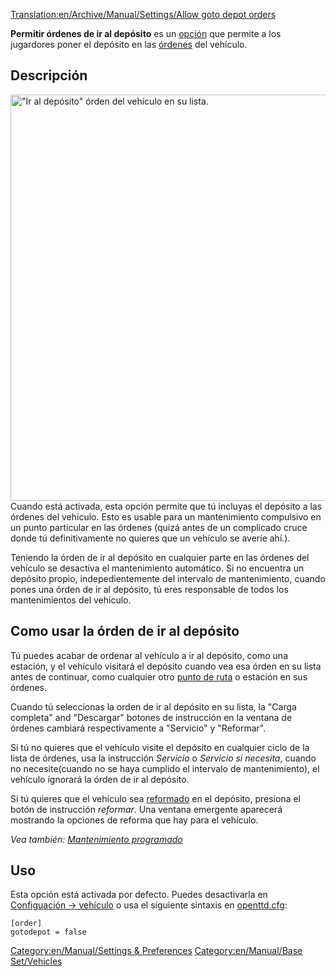 [[Translation:en/Archive/Manual/Settings/Allow goto depot orders]]

'''Permitir órdenes de ir al depósito''' es un [[es/Archive/Manual/Settings/Opciones avanzadas|opción]] que permite a los jugardores poner el depósito en las [[es/Manual/Órdenes|órdenes]] del vehículo. 

== Descripción ==
[[File:en/Manual/Órden de ir al depósito OpenTTD.png|right|thumb|650px|"Ir al depósito" órden del vehículo en su lista.]]
Cuando está activada, esta opción permite que tú incluyas el depósito a las órdenes del vehículo. Esto es usable para un mantenimiento compulsivo en un punto particular en las órdenes (quizá antes de un complicado cruce donde tú definitivamente no quieres que un vehículo se averíe ahí.).

Teniendo la órden de ir al depósito en cualquier parte en las órdenes del vehículo se desactiva el mantenimiento automático. Si no encuentra un depósito propio, indepedientemente del intervalo de mantenimiento, cuando pones una órden de ir al depósito, tú eres responsable de todos los mantenimientos del vehículo. 

== Como usar la órden de ir al depósito ==
Tú puedes acabar de ordenar al vehículo a ir al depósito, como una estación, y el vehículo visitará el depósito cuando vea esa órden en su lista antes de continuar, como cualquier otro [[es/Manual/Puntos de ruta|punto de ruta]] o estación en sus órdenes. 

Cuando tú seleccionas la orden de ir al depósito en su lista, la "Carga completa" and "Descargar" botones de instrucción en la ventana de órdenes cambiará respectivamente a "Servicio" y "Reformar".

Si tú no quieres que el vehículo visite el depósito en cualquier ciclo de la lista de órdenes, usa la instrucción ''Servicio'' o ''Servicio si necesita'', cuando no necesite(cuando no se haya cumplido el intervalo de mantenimiento), el vehículo ignorará la órden de ir al depósito.

Si tú quieres que el vehículo sea [[es/Manual/Reformar vehículos|reformado]] en el depósito, presiona el botón de instrucción ''reformar''. Una ventana emergente aparecerá mostrando la opciones de reforma que hay para el vehículo.

''Vea también: [[es/Manual/Mantenimiento#mantenimiento-programado|Mantenimiento programado]]''

== Uso ==
Esta opción está activada por defecto. Puedes desactivarla en [[es/Archive/Manual/Settings/Opciones avanzadas/Vehículos|Configuación -> vehículo]] o usa el siguiente sintaxis en [[es/Archive/Manual/Settings/Openttd.cfg|openttd.cfg]]:
<pre>[order]
gotodepot = false</pre>

[[Category:en/Manual/Settings & Preferences]]
[[Category:en/Manual/Base Set/Vehicles]]